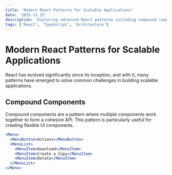 ```yaml
---
title: 'Modern React Patterns for Scalable Applications'
date: '2025.11.15'
description: 'Exploring advanced React patterns including compound components, render props, and custom hooks for building maintainable UIs.'
tags: ['React', 'TypeScript', 'Architecture']
---
```


# Modern React Patterns for Scalable Applications

React has evolved significantly since its inception, and with it, many patterns have emerged to solve common challenges in building scalable applications.

## Compound Components

Compound components are a pattern where multiple components work together to form a cohesive API. This pattern is particularly useful for creating flexible UI components.

```jsx
<Menu>
  <MenuButton>Actions</MenuButton>
  <MenuList>
    <MenuItem>Download</MenuItem>
    <MenuItem>Create a Copy</MenuItem>
    <MenuItem>Delete</MenuItem>
  </MenuList>
</Menu>
```
